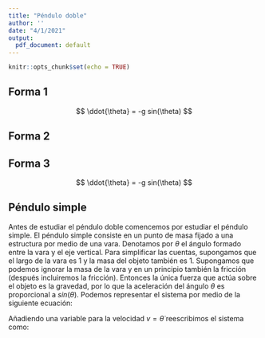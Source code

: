 ---
title: "Péndulo doble"
author: ''
date: "4/1/2021"
output:
  pdf_document: default
---

```{r setup, include=FALSE}
knitr::opts_chunk$set(echo = TRUE)
```

## Forma 1

$$ \ddot{\theta} = -g sin(\theta) $$

## Forma 2

```{=tex}
\begin{math}
\ddot{\theta} = -g sin(\theta)
\end{math}
```
## Forma 3

$$ \ddot{\theta} = -g sin(\theta) $$

## Péndulo simple

Antes de estudiar el péndulo doble comencemos por estudiar el péndulo simple. El péndulo simple consiste en un punto de masa fijado a una estructura por medio de una vara. Denotamos por $\theta$ el ángulo formado entre la vara y el eje vertical. Para simplificar las cuentas, supongamos que el largo de la vara es 1 y la masa del objeto también es 1. Supongamos que podemos ignorar la masa de la vara y en un principio también la fricción (después incluiremos la fricción). Entonces la única fuerza que actúa sobre el objeto es la gravedad, por lo que la aceleración del ángulo $\theta$ es proporcional a $sin(\theta)$. Podemos representar el sistema por medio de la siguiente ecuación:

```{=tex}
\begin{math}
\ddot{\theta} = -g sin(\theta)
\end{math}
```
Añadiendo una variable para la velocidad $v = \dot{\theta}$ reescribimos el sistema como:
```{=tex}
\begin{math}
\dot{\theta} = v
\dot{v} = -g sin(\theta)
\end{math}
```
